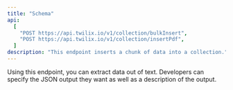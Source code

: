 ```yaml
---
title: "Schema"
api:
  [
    "POST https://api.twilix.io/v1/collection/bulkInsert",
    "POST https://api.twilix.io/v1/collection/insertPdf",
  ]
description: "This endpoint inserts a chunk of data into a collection."
---
```


Using this endpoint, you can extract data out of text. Developers can specify the JSON output they want as well
as a description of the output.

<Snippet file="param-objects.mdx" />
